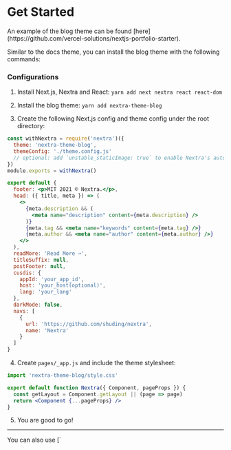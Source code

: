 # Get Started


<Callout>
  An example of the blog theme can be found
  [here](https://github.com/vercel-solutions/nextjs-portfolio-starter).
</Callout>

Similar to the docs theme, you can install the blog theme with the following commands:

### Configurations

1. Install Next.js, Nextra and React: `yarn add next nextra react react-dom`

2. Install the blog theme: `yarn add nextra-theme-blog`

3. Create the following Next.js config and theme config under the root directory:

```jsx filename="next.config.js"
const withNextra = require('nextra')({
  theme: 'nextra-theme-blog',
  themeConfig: './theme.config.js'
  // optional: add `unstable_staticImage: true` to enable Nextra's auto image import
})
module.exports = withNextra()
```

```jsx filename="theme.config.js"
export default {
  footer: <p>MIT 2021 © Nextra.</p>,
  head: ({ title, meta }) => (
    <>
      {meta.description && (
        <meta name="description" content={meta.description} />
      )}
      {meta.tag && <meta name="keywords" content={meta.tag} />}
      {meta.author && <meta name="author" content={meta.author} />}
    </>
  ),
  readMore: 'Read More →',
  titleSuffix: null,
  postFooter: null,
  cusdis: {
    appId: 'your_app_id',
    host: 'your_host(optional)',
    lang: 'your_lang'
  },
  darkMode: false,
  navs: [
    {
      url: 'https://github.com/shuding/nextra',
      name: 'Nextra'
    }
  ]
}
```

4. Create `pages/_app.js` and include the theme stylesheet:

```jsx filename="_app.js"
import 'nextra-theme-blog/style.css'

export default function Nextra({ Component, pageProps }) {
  const getLayout = Component.getLayout || (page => page)
  return <Component {...pageProps} />
}
```

5. You are good to go!

---

<Callout>
You can also use [`<style jsx>`](https://nextjs.org/docs/basic-features/built-in-css-support#css-in-js) to style elements inside `theme.config.js`.
</Callout>
